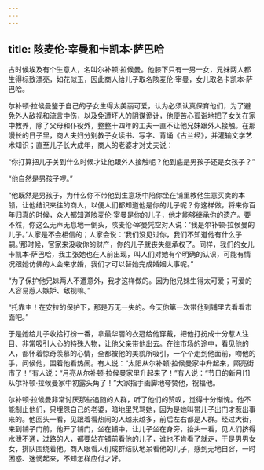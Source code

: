 ```yaml
---
---
---
```

title: 陔麦伦·宰曼和卡凯本·萨巴哈
---




古时候埃及有个生意人，名叫尔补顿·拉候曼。他膝下只有一男一女，兄妹两人都生得标致漂亮，如花似玉，因此商人给儿子取名陔麦伦·宰曼，女儿取名卡凯本·萨巴哈。

尔补顿·拉候曼鉴于自己的子女生得太美丽可爱，认为必须认真保育他们，为了避免外人敌视和流言中伤，以及免遭坏人的阴谋诡计，他便苦心孤诣地把子女关在家中教养，除了父母和仆役外，整整十四年的工夫一直不让他兄妹跟外人接触。在那漫长的日子里，商人夫妇分别教子女读书、写字、背诵《古兰经》，并灌输文学艺术知识；直至儿子长大成年，商人的老婆才对丈夫说：

“你打算把儿子关到什么时候才让他跟外人接触呢？他到底是男孩子还是女孩子？”

“他自然是男孩子啰。”

“他既然是男孩子，为什么你不带他到生意场中陪你坐在铺里教他生意买卖的本领，让他结识来往的商人，以便人们都知道他是你的儿子呢？你这样做，将来你百年归真的时候，众人都知道陔麦伦·宰曼是你的儿子，他才能够继承你的遗产。要不然，你这么无声无息地一倒头，陔麦伦·宰曼凭空对人说：‘我是尔补顿·拉候曼的儿子。’人家是不会相信的；人家会说：‘我们没见过你，我们不知道他有什么子嗣。’那时候，官家来没收你的财产，你的儿子就丧失继承权了。同样，我们的女儿卡凯本·萨巴哈，我主张她也在人前出现，叫人们对她有个明确的认识，可能有情况跟她仿佛的人会来求婚，我们才可以替她完成婚姻大事呢。”

“为了保护他兄妹两人不遭意外，我才这样做的。因为他兄妹生得太可爱；可爱的人容易惹人嫉妒、敌视嘛。”

“托靠主！在安拉的保护下，那是万无一失的。今天你第一次带他到铺里去看看市面吧。”

于是她给儿子收拾打扮一番，拿最华丽的衣冠给他穿戴，把他打扮成十分惹人注目、非常吸引人心的特殊人物，让他父亲带他出去。在往市场的途中，看见他的人，都怀着惊奇羡慕的心情，全都被他的美貌所吸引，一个个走到他面前，吻他的手，问候他，围着他看热闹。有人说：“太阳从尔补顿·拉候曼家中升起来，照亮街市了！”有人说：“月亮从尔补顿·拉候曼家里升起来了！”有人说：“节日的新月[1]从尔补顿·拉候曼家中初露头角了！”大家指手画脚地夸赞他，祝福他。

尔补顿·拉候曼非常讨厌那些追随的人群，听了他们的赞叹，觉得十分惭愧。他不能制止他们，只埋怨自己的老婆，暗地里咒骂她，因为是她叫带儿子出门才惹出事来的。他回头一看，见跟着看热闹的人越来越多，前后左右都是人群。经过大街，来到铺子门前，他开了铺门，坐在铺中，让儿子坐在身旁，抬头一看，见人们挤得水泄不通，过路的人，都要站在铺前看他的儿子，谁也不肯看了就走，于是男男女女，排队围绕着他。商人眼看人们成群结队地呆看他的儿子，感到无地自容，一时困惑、迷惘起来，不知怎样应付才好。